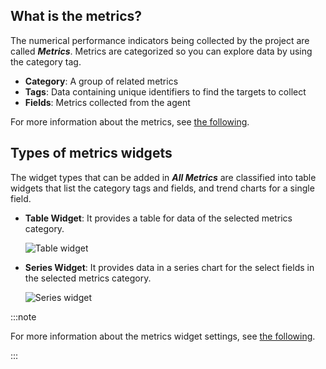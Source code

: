 ## What is the metrics?

The numerical performance indicators being collected by the project are called **_Metrics_**. Metrics are categorized so you can explore data by using the category tag.

- **Category**: A group of related metrics
- **Tags**: Data containing unique identifiers to find the targets to collect
- **Fields**: Metrics collected from the agent

For more information about the metrics, see [the following](metrics-intro).

## Types of metrics widgets

The widget types that can be added in **_All Metrics_** are classified into table widgets that list the category tags and fields, and trend charts for a single field.

- **Table Widget**: It provides a table for data of the selected metrics category.

  ![Table widget](/img/metric-widget-table.png)

- **Series Widget**: It provides data in a series chart for the select fields in the selected metrics category.

  ![Series widget](/img/metric-widget-series.png)

:::note

For more information about the metrics widget settings, see [the following](flexboard-widget-manage#changedata-metric-widget).

:::
